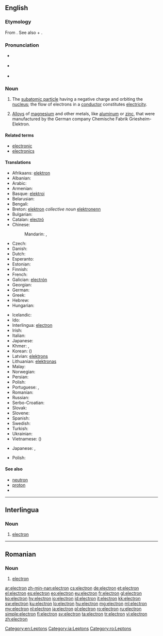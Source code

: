 {{also|Electron|electron|electrón|électron}}
==English==

{{wikipedia}}

===Etymology===
From {{etyl|grc}} {{term|sc=Grek|ἤλεκτρον|tr=elektron||amber|lang=grc}}.
See also {{term|electric}} + {{term|-on}}.

===Pronunciation===
* {{a|RP}} {{IPA|/ɪˈlɛktɹɒn/}}
* {{a|GenAm}} {{IPA|/ɪˈlɛktɹɑn/}}
* {{audio|en-us-electron.ogg|Audio (US)}}

===Noun===
{{en-noun}}

# {{particles}} The [[subatomic particle]] having a negative charge and orbiting the [[nucleus]]; the flow of electrons in a [[conductor]] constitutes [[electricity]].
# {{context|chemistry|obsolete}} [[alloy|Alloys]] of [[magnesium]] and other metals, like [[aluminum]] or [[zinc]], that were manufactured by the German company Chemische Fabrik Griesheim-Elektron.

====Related terms====
* [[electronic]]
* [[electronics]]

====Translations====
{{trans-top|the negatively charged subatomic particles that orbit atoms}}
* Afrikaans: [[elektron]]
* Albanian: {{t-|sq|elektroni}}
* Arabic: {{t-|ar|إلكترون|m|tr=ilaktruun}}
* Armenian: {{t-|hy|էլեկտրոն|tr=ēlektron}}
* Basque: [[elektroi]]
* Belarusian: {{t-|be|электрон|m|tr=elektrón|sc=Cyrl}}
* Bengali: {{t-|bn|ইলেকট্রন|sc=Beng}}
* Breton: [[elektron]] ''collective noun'' [[elektronenn]] {{s}} {{f}}
* Bulgarian: {{t+|bg|електрон|m}}
* Catalan: [[electró]] {{m}}
* Chinese:
*: Mandarin: {{t-|cmn|電子|sc=Hani}}, {{t-|cmn|电子|tr=diànzǐ|sc=Hani}}
* Czech: {{t+|cs|elektron|m}}
* Danish: {{t-|da|elektron}}
* Dutch: {{t+|nl|elektron|n}}
* Esperanto: {{t+|eo|elektrono}}
* Estonian: {{t-|et|elektron}}
* Finnish: {{t+|fi|elektroni}}
* French: {{t+|fr|électron|m}}
* Galician: [[electrón]]
* Georgian: {{t-|ka|ელექტრონი|tr=elek’troni|sc=Geor}}
* German: {{t+|de|Elektron|n}}
* Greek: {{t+|el|ηλεκτρόνιο|n|tr=ilektrónio|sc=Grek}}
* Hebrew: {{t+|he|אלקטרון}}
* Hungarian: {{t+|hu|elektron}}
{{trans-mid}}
* Icelandic: {{t+|is|rafeind|f}}
* Ido: {{t-|io|e-lektrono}}
* Interlingua: [[#Interlingua|electron]]
* Irish: {{t-|ga|leictreon|m}}
* Italian: {{t+|it|elettrone|m}}
* Japanese: {{t+|ja|電子|tr=でんし, denshi}}
* Khmer: {{t-|km|អស្យាណូ|tr=’a’syaanou|sc=Khmr}}, {{t-|km|អេឡិចត្រុង|sc=Khmr|tr=eelɨchtrong}}
* Korean: {{t+|ko|전자|tr=jeonja|sc=Kore}} ({{t+|ko|電子|sc=Kore}})
* Latvian: [[elektrons]] {{m}}
* Lithuanian: [[elektronas]]
* Malay: {{t-|ms|elektron}}
* Norwegian: {{t+|no|elektron}}
* Persian: {{t+|fa|الکترون|tr=elektron|sc=fa-Arab}}
* Polish: {{t+|pl|elektron|m}}
* Portuguese: {{t+|pt|electrão|m}},  {{qualifier|Brazil}} {{t+|pt|elétron|m}}
* Romanian: {{t+|ro|electron|m}}
* Russian: {{t+|ru|электрон|m|tr=elektrón|sc=Cyrl}}
* Serbo-Croatian: {{t-|sh|elektron|m}}
* Slovak: {{t+|sk|elektrón}}
* Slovene: {{t+|sl|elektron}}
* Spanish: {{t+|es|electrón|m}}
* Swedish: {{t+|sv|elektron|c}}
* Turkish: {{t+|tr|elektron}}
* Ukrainian: {{t-|uk|електрон|m|tr=elektrón|sc=Cyrl}}
* Vietnamese: {{t+|vi|điện tử}} ({{t-|vi|電子}})
{{trans-bottom}}

{{trans-top|an alloy}}
* Japanese: {{t-|ja|エレクトロン|tr=erekutoron|sc=Jpan}}, {{t-|ja|マグネシウム合金|tr=maguneshiumu gōkin|sc=Jpan}}
{{trans-mid}}
* Polish: {{t+|pl|elektron|m}}
{{trans-bottom}}

====See also====
* [[neutron]]
* [[proton]]
* {{pedialite}}

[[Category:en:Leptons]]

----

==Interlingua==

===Noun===
{{ia-noun|es}}

# [[#English|electron]]

[[Category:ia:Leptons]]

----

==Romanian==

===Noun===
{{ro-noun|m|electroni}}

# [[#English|electron]]

[[Category:ro:Leptons]]

[[ar:electron]]
[[zh-min-nan:electron]]
[[cs:electron]]
[[de:electron]]
[[et:electron]]
[[el:electron]]
[[es:electron]]
[[eo:electron]]
[[eu:electron]]
[[fr:electron]]
[[gl:electron]]
[[ko:electron]]
[[hy:electron]]
[[io:electron]]
[[id:electron]]
[[it:electron]]
[[kk:electron]]
[[sw:electron]]
[[ku:electron]]
[[lo:electron]]
[[hu:electron]]
[[mg:electron]]
[[ml:electron]]
[[my:electron]]
[[nl:electron]]
[[ja:electron]]
[[pl:electron]]
[[ro:electron]]
[[ru:electron]]
[[simple:electron]]
[[fi:electron]]
[[sv:electron]]
[[ta:electron]]
[[tr:electron]]
[[vi:electron]]
[[zh:electron]]